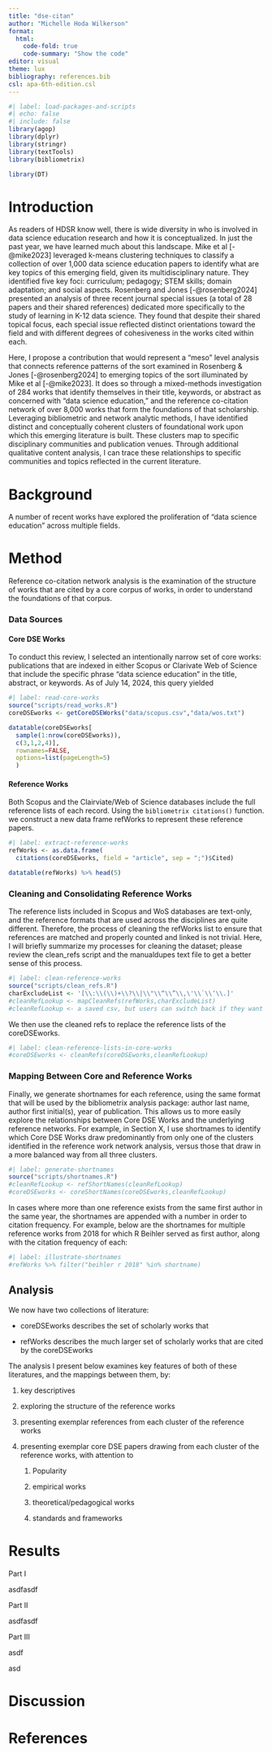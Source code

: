 ```yaml
---
title: "dse-citan"
author: "Michelle Hoda Wilkerson"
format: 
  html:
    code-fold: true
    code-summary: "Show the code"
editor: visual
theme: lux
bibliography: references.bib
csl: apa-6th-edition.csl
---
```


```r
#| label: load-packages-and-scripts
#| echo: false
#| include: false
library(agop)
library(dplyr)
library(stringr)
library(textTools)
library(bibliometrix)

library(DT)
```

# Introduction

As readers of HDSR know well, there is wide diversity in who is involved in data science education research and how it is conceptualized. In just the past year, we have learned much about this landscape. Mike et al [-@mike2023] leveraged k-means clustering techniques to classify a collection of over 1,000 data science education papers to identify what are key topics of this emerging field, given its multidisciplinary nature. They identified five key foci: curriculum; pedagogy; STEM skills; domain adaptation; and social aspects. Rosenberg and Jones [-@rosenberg2024] presented an analysis of three recent journal special issues (a total of 28 papers and their shared references) dedicated more specifically to the study of learning in K-12 data science. They found that despite their shared topical focus, each special issue reflected distinct orientations toward the field and with different degrees of cohesiveness in the works cited within each.

Here, I propose a contribution that would represent a "meso" level analysis that connects reference patterns of the sort examined in Rosenberg & Jones [-@rosenberg2024] to emerging topics of the sort illuminated by Mike et al [-@mike2023]. It does so through a mixed-methods investigation of 284 works that identify themselves in their title, keywords, or abstract as concerned with "data science education," and the reference co-citation network of over 8,000 works that form the foundations of that scholarship. Leveraging bibliometric and network analytic methods, I have identified distinct and conceptually coherent clusters of foundational work upon which this emerging literature is built. These clusters map to specific disciplinary communities and publication venues. Through additional qualitative content analysis, I can trace these relationships to specific communities and topics reflected in the current literature.

# Background

A number of recent works have explored the proliferation of "data science education" across multiple fields.

# Method

Reference co-citation network analysis is the examination of the structure of works that are cited by a core corpus of works, in order to understand the foundations of that corpus.

### Data Sources

#### Core DSE Works

To conduct this review, I selected an intentionally narrow set of core works: publications that are indexed in either Scopus or Clarivate Web of Science that include the specific phrase "data science education" in the title, abstract, or keywords. As of July 14, 2024, this query yielded

```r
#| label: read-core-works
source("scripts/read_works.R")
coreDSEworks <- getCoreDSEWorks("data/scopus.csv","data/wos.txt")

datatable(coreDSEworks[
  sample(1:nrow(coreDSEworks)), 
  c(3,1,2,4)],
  rownames=FALSE,
  options=list(pageLength=5)
  )
```

#### Reference Works

Both Scopus and the Clairviate/Web of Science databases include the full reference lists of each record. Using the `bibliometrix citations()` function. we construct a new data frame refWorks to represent these reference papers.

```r
#| label: extract-reference-works
refWorks <- as.data.frame(
  citations(coreDSEworks, field = "article", sep = ";")$Cited)

datatable(refWorks) %>% head(5)
```

### Cleaning and Consolidating Reference Works

The reference lists included in Scopus and WoS databases are text-only, and the reference formats that are used across the disciplines are quite different. Therefore, the process of cleaning the refWorks list to ensure that references are matched and properly counted and linked is not trivial. Here, I will briefly summarize my processes for cleaning the dataset; please review the clean_refs script and the manualdupes text file to get a better sense of this process.

```r
#| label: clean-reference-works
source("scripts/clean_refs.R")
charExcludeList <- '[\\:\\(\\)+\\?\\|\\"\\“\\”\\,\'\\`\\‘\\.]'
#cleanRefLookup <- mapCleanRefs(refWorks,charExcludeList)
#cleanRefLookup <- a saved csv, but users can switch back if they want
```

We then use the cleaned refs to replace the reference lists of the coreDSEworks.

```r
#| label: clean-reference-lists-in-core-works
#coreDSEworks <- cleanRefs(coreDSEworks,cleanRefLookup)
```

### Mapping Between Core and Reference Works

Finally, we generate shortnames for each reference, using the same format that will be used by the bibliometrix analysis package: author last name, author first initial(s), year of publication. This allows us to more easily explore the relationships between Core DSE Works and the underlying reference networks. For example, in Section X, I use shortnames to identify which Core DSE Works draw predominantly from only one of the clusters identified in the reference work network analysis, versus those that draw in a more balanced way from all three clusters.

```r
#| label: generate-shortnames
source("scripts/shortnames.R")
#cleanRefLookup <- refShortNames(cleanRefLookup)
#coreDSEworks <- coreShortNames(coreDSEworks,cleanRefLookup)
```

In cases where more than one reference exists from the same first author in the same year, the shortnames are appended with a number in order to citation frequency. For example, below are the shortnames for multiple reference works from 2018 for which R Beihler served as first author, along with the citation frequency of each:

```r
#| label: illustrate-shortnames
#refWorks %>% filter("beihler r 2018" %in% shortname)
```

## Analysis

We now have two collections of literature:

-   coreDSEworks describes the set of scholarly works that

-   refWorks describes the much larger set of scholarly works that are cited by the coreDSEworks

The analysis I present below examines key features of both of these literatures, and the mappings between them, by:

1.  key descriptives

2.  exploring the structure of the reference works

3.  presenting exemplar references from each cluster of the reference works

4.  presenting exemplar core DSE papers drawing from each cluster of the reference works, with attention to

    1.  Popularity

    2.  empirical works

    3.  theoretical/pedagogical works

    4.  standards and frameworks

# Results

Part I

asdfasdf

Part II

asdfasdf

Part III

asdf

asd

# Discussion

# References
